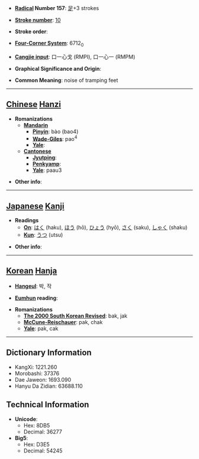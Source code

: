 * '''[[Wiktionary:Chinese radical index| Radical]] Number 157''': [[Wiktionary:Chinese radical index 足|足]]+3 strokes

* '''[[Wiktionary:Chinese total strokes index|Stroke number]]''': [[Wiktionary:Chinese total strokes index 10|10]]

* '''Stroke order''': 

* '''[[Wiktionary:Chinese four corner index|Four-Corner System]]''': 6712<sub>0</sub>

* '''[[Wiktionary:Chinese Cangjie index|Cangjie input]]''': 口一心戈 (RMPI), 口一心一 (RMPM)

* '''Graphical Significance and Origin''': 

* '''Common Meaning''': noise of tramping feet

----

== [[Chinese]] [[Hanzi]] ==

* '''Romanizations'''
** '''[[Mandarin]]'''
*** '''[[Pinyin]]''': bào (bao4)
*** '''[[Wade-Giles]]''': pao<sup>4</sup>
*** '''[[Yale]]''': 
** '''[[Cantonese]]'''
*** '''[[Jyutping]]''':
*** '''[[Penkyamp]]''': 
*** '''[[Yale]]''': paau3

* '''Other info''': 

----

== [[Japanese]] [[Kanji]] ==

* '''Readings'''
** '''[[On]]''': [[はく]] (haku), [[ほう]] (hō), [[ひょう]] (hyō), [[さく]] (saku), [[しゃく]] (shaku)
** '''[[Kun]]''': [[うつ]] (utsu)

* '''Other info''':  

----

== [[Korean]] [[Hanja]] ==

* '''[[Hangeul]]''': 박, 작

* '''[[Eumhun]] reading''': 

* '''Romanizations'''
** '''[[The 2000 South Korean Revised Romanization|The 2000 South Korean Revised]]''': bak, jak
** '''[[McCune-Reischauer]]''': pak, chak
** '''[[Yale]]''': pak, cak

----

== Dictionary Information ==

* KangXi: 1221.260
* Morobashi: 37376
* Dae Jaweon: 1693.090
* Hanyu Da Zidian: 63688.110

== Technical Information ==

* '''Unicode''':
** Hex: 8DB5
** Decimal: 36277
* '''Big5''':
** Hex: D3E5
** Decimal: 54245